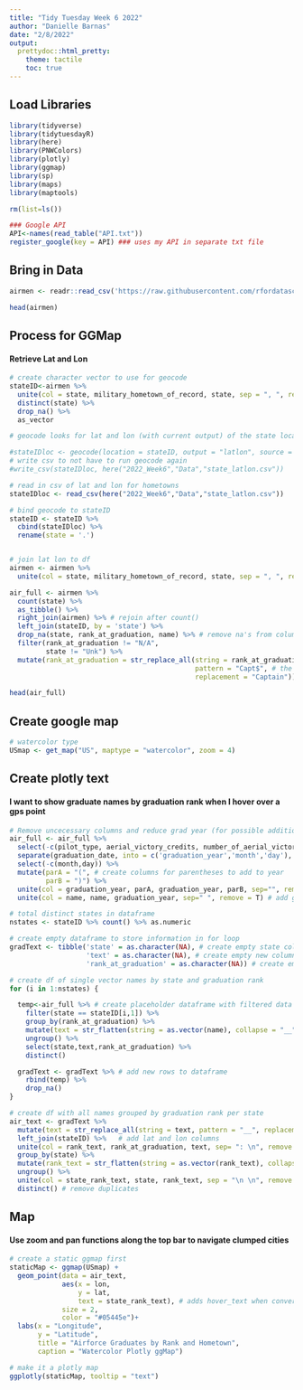 ```yaml
---
title: "Tidy Tuesday Week 6 2022"
author: "Danielle Barnas"
date: "2/8/2022"
output: 
  prettydoc::html_pretty:
    theme: tactile
    toc: true
---
```



## Load Libraries
```r
library(tidyverse)
library(tidytuesdayR)
library(here)
library(PNWColors)
library(plotly)
library(ggmap)
library(sp)
library(maps)
library(maptools)

rm(list=ls())

### Google API
API<-names(read_table("API.txt"))
register_google(key = API) ### uses my API in separate txt file
```


## Bring in Data
```r
airmen <- readr::read_csv('https://raw.githubusercontent.com/rfordatascience/tidytuesday/master/data/2022/2022-02-08/airmen.csv')

head(airmen)
```


## Process for GGMap

#### Retrieve Lat and Lon
```r
# create character vector to use for geocode
stateID<-airmen %>%
  unite(col = state, military_hometown_of_record, state, sep = ", ", remove = T) %>%
  distinct(state) %>%
  drop_na() %>%
  as_vector

# geocode looks for lat and lon (with current output) of the state locations

#stateIDloc <- geocode(location = stateID, output = "latlon", source = "google")
# write csv to not have to run geocode again
#write_csv(stateIDloc, here("2022_Week6","Data","state_latlon.csv")) 

# read in csv of lat and lon for hometowns
stateIDloc <- read_csv(here("2022_Week6","Data","state_latlon.csv"))

# bind geocode to stateID
stateID <- stateID %>%
  cbind(stateIDloc) %>%
  rename(state = '.')


# join lat lon to df
airmen <- airmen %>%
  unite(col = state, military_hometown_of_record, state, sep = ", ", remove = T)

air_full <- airmen %>%
  count(state) %>%
  as_tibble() %>%
  right_join(airmen) %>% # rejoin after count()
  left_join(stateID, by = 'state') %>%
  drop_na(state, rank_at_graduation, name) %>% # remove na's from columns of interest
  filter(rank_at_graduation != "N/A",
         state != "Unk") %>%
  mutate(rank_at_graduation = str_replace_all(string = rank_at_graduation,
                                              pattern = "Capt$", # the dollar sign indicates an exact match
                                              replacement = "Captain"))  # replace values for consistency

head(air_full)
```

## Create google map
```r
# watercolor type
USmap <- get_map("US", maptype = "watercolor", zoom = 4)

```


## Create plotly text

#### I want to show graduate names by graduation rank when I hover over a gps point
```r
# Remove uncecessary columns and reduce grad year (for possible additional processing)
air_full <- air_full %>%
  select(-c(pilot_type, aerial_victory_credits, number_of_aerial_victory_credits, reported_lost, reported_lost_date, reported_lost_location, web_profile)) %>%
  separate(graduation_date, into = c('graduation_year','month','day'), sep = "-", remove = T) %>% # separate grad year from other date details
  select(-c(month,day)) %>% 
  mutate(parA = "(", # create columns for parentheses to add to year 
         parB = ")") %>% 
  unite(col = graduation_year, parA, graduation_year, parB, sep="", remove = T) %>% # put grad year in parentheses
  unite(col = name, name, graduation_year, sep=" ", remove = T) # add graduation year to name column

# total distinct states in dataframe
nstates <- stateID %>% count() %>% as.numeric 

# create empty dataframe to store information in for loop
gradText <- tibble('state' = as.character(NA), # create empty state column
                   'text' = as.character(NA), # create empty new column
                   'rank_at_graduation' = as.character(NA)) # create empty rank at graduation column

# create df of single vector names by state and graduation rank
for (i in 1:nstates) {

  temp<-air_full %>% # create placeholder dataframe with filtered data
    filter(state == stateID[i,1]) %>%
    group_by(rank_at_graduation) %>%
    mutate(text = str_flatten(string = as.vector(name), collapse = "__")) %>% # combine rows into one character vector string
    ungroup() %>%
    select(state,text,rank_at_graduation) %>%
    distinct()

  gradText <- gradText %>% # add new rows to dataframe
    rbind(temp) %>%
    drop_na()
}

# create df with all names grouped by graduation rank per state
air_text <- gradText %>%
  mutate(text = str_replace_all(string = text, pattern = "__", replacement = "\n ")) %>%  # replace double underscore with new line
  left_join(stateID) %>%   # add lat and lon columns
  unite(col = rank_text, rank_at_graduation, text, sep= ": \n", remove = T) %>%
  group_by(state) %>%
  mutate(rank_text = str_flatten(string = as.vector(rank_text), collapse = "\n \n")) %>% # bring all rows together to unite full state graduates
  ungroup() %>%
  unite(col = state_rank_text, state, rank_text, sep = "\n \n", remove = T) %>%
  distinct() # remove duplicates

```


## Map

#### Use zoom and pan functions along the top bar to navigate clumped cities
```r
# create a static ggmap first
staticMap <- ggmap(USmap) +
  geom_point(data = air_text,
             aes(x = lon,
                 y = lat,
                 text = state_rank_text), # adds hover_text when converted to plotly
             size = 2,
             color = "#05445e")+
  labs(x = "Longitude",
       y = "Latitude",
       title = "Airforce Graduates by Rank and Hometown",
       caption = "Watercolor Plotly ggMap")

# make it a plotly map
ggplotly(staticMap, tooltip = "text")

```





